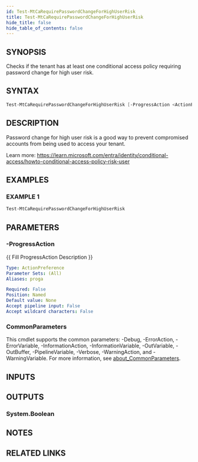 ```yaml
---
id: Test-MtCaRequirePasswordChangeForHighUserRisk
title: Test-MtCaRequirePasswordChangeForHighUserRisk
hide_title: false
hide_table_of_contents: false
---
```


## SYNOPSIS

Checks if the tenant has at least one conditional access policy requiring password change for high user risk.

## SYNTAX

```powershell
Test-MtCaRequirePasswordChangeForHighUserRisk [-ProgressAction <ActionPreference>] [<CommonParameters>]
```

## DESCRIPTION

Password change for high user risk is a good way to prevent compromised accounts from being used to access your tenant.

Learn more:
https://learn.microsoft.com/entra/identity/conditional-access/howto-conditional-access-policy-risk-user

## EXAMPLES

### EXAMPLE 1

```powershell
Test-MtCaRequirePasswordChangeForHighUserRisk
```

## PARAMETERS

### -ProgressAction

\{\{ Fill ProgressAction Description \}\}

```yaml
Type: ActionPreference
Parameter Sets: (All)
Aliases: proga

Required: False
Position: Named
Default value: None
Accept pipeline input: False
Accept wildcard characters: False
```

### CommonParameters

This cmdlet supports the common parameters: -Debug, -ErrorAction, -ErrorVariable, -InformationAction, -InformationVariable, -OutVariable, -OutBuffer, -PipelineVariable, -Verbose, -WarningAction, and -WarningVariable. For more information, see [about_CommonParameters](http://go.microsoft.com/fwlink/?LinkID=113216).

## INPUTS

## OUTPUTS

### System.Boolean

## NOTES

## RELATED LINKS
